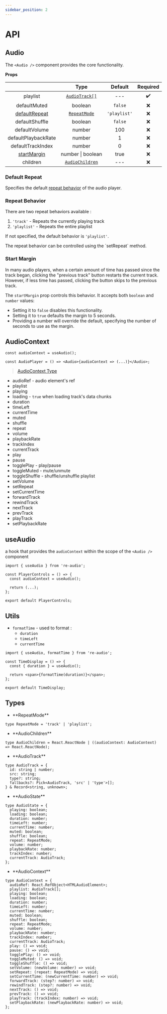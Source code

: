 ```yaml
---
sidebar_position: 2
---
```


# API

## Audio

The `<Audio />` component provides the core functionality.

**Props**

|                                  |                Type                |   Default    | Required |
| :------------------------------: | :--------------------------------: | :----------: | :------: |
|             playlist             |   [`AudioTrack[]`](#audio-track)   |     ---      |    ✔️    |
|           defaultMuted           |              boolean               |   `false`    |    ❌    |
| [defaultRepeat](#default-repeat) |    [`RepeatMode`](#repeat-mode)    | `'playlist'` |    ❌    |
|          defaultShuffle          |              boolean               |   `false`    |    ❌    |
|          defaultVolume           |               number               |     100      |    ❌    |
|       defaultPlaybackRate        |               number               |      1       |    ❌    |
|        defaultTrackIndex         |               number               |      0       |    ❌    |
|   [startMargin](#start-margin)   |         number \| boolean          |     true     |    ❌    |
|             children             | [`AudioChildren`](#audio-children) |     ---      |    ❌    |

### Default Repeat

Specifies the default [repeat behavior](#repeat-behavior) of the audio player.

### Repeat Behavior

There are two repeat behaviors available :
1. `'track'` - Repeats the currently playing track
2. `'playlist'` - Repeats the entire playlist

If not specified, the default behavior is `'playlist'`.
<p>The repeat behavior can be controlled using the `setRepeat` method.</p>

### Start Margin

In many audio players, when a certain amount of time has passed since the track began, clicking the "previous track" button restarts the current track. However, if less time has passed, clicking the button skips to the previous track.

The `startMargin` prop controls this behavior. It accepts both `boolean` and `number` values:

- Setting it to `false` disables this functionality.
- Setting it to `true` defaults the margin to 5 seconds.
- Providing a number will override the default, specifying the number of seconds to use as the margin.

## AudioContext

```tsx
const audioContext = useAudio();
```

```tsx
const AudioPlayer = () => <Audio>{audioContext => (...)}</Audio>;
```

> [AudioContext Type](#audio-context)

- audioRef - audio element's ref
- playlist
- playing
- loading - `true` when loading track's data chunks
- duration
- timeLeft
- currentTime
- muted
- shuffle
- repeat
- volume
- playbackRate
- trackIndex
- currentTrack
- play
- pause
- togglePlay - play/pause
- toggleMuted - mute/unmute
- toggleShuffle - shuffle/unshuffle playlist
- setVolume
- setRepeat
- setCurrentTime
- forwardTrack
- rewindTrack
- nextTrack
- prevTrack
- playTrack
- setPlaybackRate

## useAudio

a hook that provides the `audioContext` within the scope of the `<Audio />` component

```tsx
import { useAudio } from 're-audio';

const PlayerControls = () => {
  const audioContext = useAudio();

  return (...);
};

export default PlayerControls;
```

## Utils

- `formatTime` - used to format :
  - `duration`
  - `timeLeft`
  - `currentTime`

```tsx
import { useAudio, formatTime } from 're-audio';

const TimeDisplay = () => {
  const { duration } = useAudio();

  return <span>{formatTime(duration)}</span>;
};

export default TimeDisplay;
```

## Types

<ul>
  <li id='repeat-mode'>**RepeatMode**</li>
</ul>

```tsx
type RepeatMode = 'track' | 'playlist';
```

<ul>
  <li id='audio-children'>**AudioChildren**</li>
</ul>

```tsx
type AudioChildren = React.ReactNode | ((audioContext: AudioContext) => React.ReactNode);
```

<ul>
  <li id='audio-track'>**AudioTrack**</li>
</ul>

```tsx
type AudioTrack = {
  id: string | number;
  src: string;
  type?: string;
  fallbacks?: Pick<AudioTrack, 'src' | 'type'>[];
} & Record<string, unknown>;
```

<ul>
  <li id='audio-state'>**AudioState**</li>
</ul>

```tsx
type AudioState = {
  playing: boolean;
  loading: boolean;
  duration: number;
  timeLeft: number;
  currentTime: number;
  muted: boolean;
  shuffle: boolean;
  repeat: RepeatMode;
  volume: number;
  playbackRate: number;
  trackIndex: number;
  currentTrack: AudioTrack;
};
```

<ul>
  <li id='audio-context'>**AudioContext**</li>
</ul>

```tsx
type AudioContext = {
  audioRef: React.RefObject<HTMLAudioElement>;
  playlist: AudioTrack[];
  playing: boolean;
  loading: boolean;
  duration: number;
  timeLeft: number;
  currentTime: number;
  muted: boolean;
  shuffle: boolean;
  repeat: RepeatMode;
  volume: number;
  playbackRate: number;
  trackIndex: number;
  currentTrack: AudioTrack;
  play: () => void;
  pause: () => void;
  togglePlay: () => void;
  toggleMuted: () => void;
  toggleShuffle: () => void;
  setVolume: (newVolume: number) => void;
  setRepeat: (repeat: RepeatMode) => void;
  setCurrentTime: (newCurrentTime: number) => void;
  forwardTrack: (step?: number) => void;
  rewindTrack: (step?: number) => void;
  nextTrack: () => void;
  prevTrack: () => void;
  playTrack: (trackIndex: number) => void;
  setPlaybackRate: (newPlaybackRate: number) => void;
};
```
